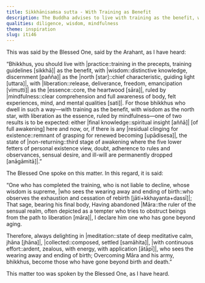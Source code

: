 ```yaml
---
title: Sikkhānisaṁsa sutta - With Training as Benefit
description: The Buddha advises to live with training as the benefit, wisdom as the north star, liberation as the essence, ruled by mindfulness.
qualities: diligence, wisdom, mindfulness
theme: inspiration
slug: iti46
---
```


This was said by the Blessed One, said by the Arahant, as I have heard:

“Bhikkhus, you should live with |practice::training in the precepts, training guidelines [sikkhā]| as the benefit, with |wisdom::distinctive knowledge, discernment [pañña]| as the |north [star]::chief characteristic, guiding light [uttara]|, with |liberation::release, deliverance, freedom, emancipation [vimutti]| as the |essence::core, the heartwood [sāra]|, ruled by |mindfulness::clear comprehension and full awareness of body, felt experiences, mind, and mental qualities [sati]|. For those bhikkhus who dwell in such a way—with training as the benefit, with wisdom as the north star, with liberation as the essence, ruled by mindfulness—one of two results is to be expected: either |final knowledge::spiritual insight [aññā]| [of full awakening] here and now, or, if there is any |residual clinging for existence::remnant of grasping for renewed becoming [upādisesa]|, the state of |non-returning::third stage of awakening where the five lower fetters of personal existence view, doubt, adherence to rules and observances, sensual desire, and ill-will are permanently dropped [anāgāmitā]|.”

The Blessed One spoke on this matter. In this regard, it is said:

“One who has completed the training, who is not liable to decline,
whose wisdom is supreme, |who sees the wearing away and ending of birth::who observes the exhaustion and cessation of rebirth [jāti+kkhayanta+dassī]|;
That sage, bearing his final body,
Having abandoned |Māra::the ruler of the sensual realm, often depicted as a tempter who tries to obstruct beings from the path to liberation [māra]|, I declare him one who has gone beyond aging.

Therefore, always delighting in |meditation::state of deep meditative calm, jhāna [jhāna]|, |collected::composed, settled [samāhita]|,
|with continuous effort::ardent, zealous, with energy, with application [ātāpī]|, who sees the wearing away and ending of birth;
Overcoming Māra and his army,
bhikkhus, become those who have gone beyond birth and death.”

This matter too was spoken by the Blessed One, as I have heard.